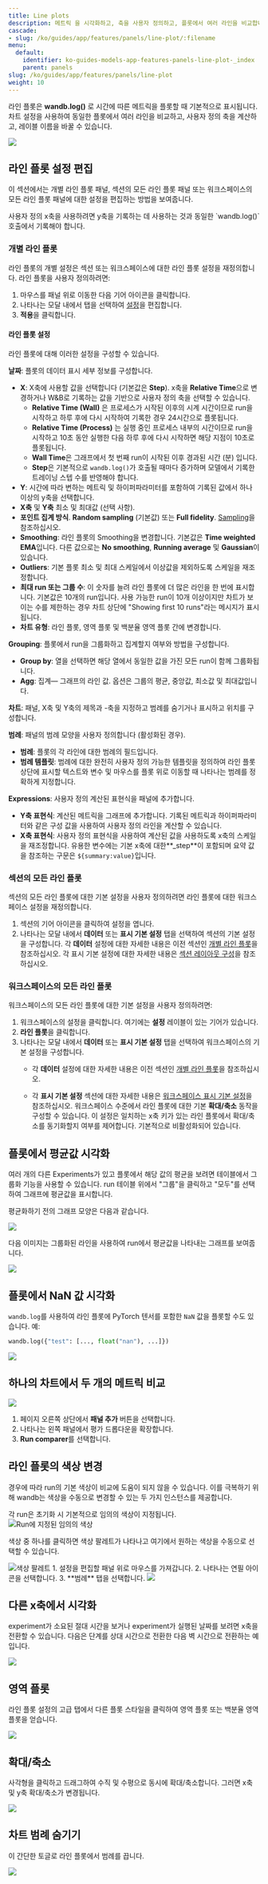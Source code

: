 ```yaml
---
title: Line plots
description: 메트릭 을 시각화하고, 축을 사용자 정의하고, 플롯에서 여러 라인을 비교합니다.
cascade:
- slug: /ko/guides/app/features/panels/line-plot/:filename
menu:
  default:
    identifier: ko-guides-models-app-features-panels-line-plot-_index
    parent: panels
slug: /ko/guides/app/features/panels/line-plot
weight: 10
---
```


라인 플롯은 **wandb.log()** 로 시간에 따른 메트릭을 플롯할 때 기본적으로 표시됩니다. 차트 설정을 사용하여 동일한 플롯에서 여러 라인을 비교하고, 사용자 정의 축을 계산하고, 레이블 이름을 바꿀 수 있습니다.

<Frame>
    <img src="/images/app_ui/line_plot_example.png"  />
</Frame>

## 라인 플롯 설정 편집

이 섹션에서는 개별 라인 플롯 패널, 섹션의 모든 라인 플롯 패널 또는 워크스페이스의 모든 라인 플롯 패널에 대한 설정을 편집하는 방법을 보여줍니다.

<Note>
사용자 정의 x축을 사용하려면 y축을 기록하는 데 사용하는 것과 동일한 `wandb.log()` 호출에서 기록해야 합니다.
</Note>

### 개별 라인 플롯
라인 플롯의 개별 설정은 섹션 또는 워크스페이스에 대한 라인 플롯 설정을 재정의합니다. 라인 플롯을 사용자 정의하려면:

1. 마우스를 패널 위로 이동한 다음 기어 아이콘을 클릭합니다.
2. 나타나는 모달 내에서 탭을 선택하여 [설정](#line-plot-settings)을 편집합니다.
3. **적용**을 클릭합니다.

#### 라인 플롯 설정
라인 플롯에 대해 이러한 설정을 구성할 수 있습니다.

**날짜**: 플롯의 데이터 표시 세부 정보를 구성합니다.
* **X**: X축에 사용할 값을 선택합니다 (기본값은 **Step**). x축을 **Relative Time**으로 변경하거나 W&B로 기록하는 값을 기반으로 사용자 정의 축을 선택할 수 있습니다.
  * **Relative Time (Wall)** 은 프로세스가 시작된 이후의 시계 시간이므로 run을 시작하고 하루 후에 다시 시작하여 기록한 경우 24시간으로 플롯됩니다.
  * **Relative Time (Process)** 는 실행 중인 프로세스 내부의 시간이므로 run을 시작하고 10초 동안 실행한 다음 하루 후에 다시 시작하면 해당 지점이 10초로 플롯됩니다.
  * **Wall Time**은 그래프에서 첫 번째 run이 시작된 이후 경과된 시간 (분) 입니다.
  * **Step**은 기본적으로 `wandb.log()`가 호출될 때마다 증가하며 모델에서 기록한 트레이닝 스텝 수를 반영해야 합니다.
* **Y**: 시간에 따라 변하는 메트릭 및 하이퍼파라미터를 포함하여 기록된 값에서 하나 이상의 y축을 선택합니다.
* **X축** 및 **Y축** 최소 및 최대값 (선택 사항).
* **포인트 집계 방식**. **Random sampling** (기본값) 또는 **Full fidelity**. [Sampling](/ko/models/app/features/panels/line-plot/sampling/)을 참조하십시오.
* **Smoothing**: 라인 플롯의 Smoothing을 변경합니다. 기본값은 **Time weighted EMA**입니다. 다른 값으로는 **No smoothing**, **Running average** 및 **Gaussian**이 있습니다.
* **Outliers**: 기본 플롯 최소 및 최대 스케일에서 이상값을 제외하도록 스케일을 재조정합니다.
* **최대 run 또는 그룹 수**: 이 숫자를 늘려 라인 플롯에 더 많은 라인을 한 번에 표시합니다. 기본값은 10개의 run입니다. 사용 가능한 run이 10개 이상이지만 차트가 보이는 수를 제한하는 경우 차트 상단에 "Showing first 10 runs"라는 메시지가 표시됩니다.
* **차트 유형**: 라인 플롯, 영역 플롯 및 백분율 영역 플롯 간에 변경합니다.

**Grouping**: 플롯에서 run을 그룹화하고 집계할지 여부와 방법을 구성합니다.
* **Group by**: 열을 선택하면 해당 열에서 동일한 값을 가진 모든 run이 함께 그룹화됩니다.
* **Agg**: 집계— 그래프의 라인 값. 옵션은 그룹의 평균, 중앙값, 최소값 및 최대값입니다.

**차트**: 패널, X축 및 Y축의 제목과 -축을 지정하고 범례를 숨기거나 표시하고 위치를 구성합니다.

**범례**: 패널의 범례 모양을 사용자 정의합니다 (활성화된 경우).
* **범례**: 플롯의 각 라인에 대한 범례의 필드입니다.
* **범례 템플릿**: 범례에 대한 완전히 사용자 정의 가능한 템플릿을 정의하여 라인 플롯 상단에 표시할 텍스트와 변수 및 마우스를 플롯 위로 이동할 때 나타나는 범례를 정확하게 지정합니다.

**Expressions**: 사용자 정의 계산된 표현식을 패널에 추가합니다.
* **Y축 표현식**: 계산된 메트릭을 그래프에 추가합니다. 기록된 메트릭과 하이퍼파라미터와 같은 구성 값을 사용하여 사용자 정의 라인을 계산할 수 있습니다.
* **X축 표현식**: 사용자 정의 표현식을 사용하여 계산된 값을 사용하도록 x축의 스케일을 재조정합니다. 유용한 변수에는 기본 x축에 대한\*\*_step\*\*이 포함되며 요약 값을 참조하는 구문은 `${summary:value}`입니다.

### 섹션의 모든 라인 플롯

섹션의 모든 라인 플롯에 대한 기본 설정을 사용자 정의하려면 라인 플롯에 대한 워크스페이스 설정을 재정의합니다.
1. 섹션의 기어 아이콘을 클릭하여 설정을 엽니다.
2. 나타나는 모달 내에서 **데이터** 또는 **표시 기본 설정** 탭을 선택하여 섹션의 기본 설정을 구성합니다. 각 **데이터** 설정에 대한 자세한 내용은 이전 섹션인 [개별 라인 플롯](#line-plot-settings)을 참조하십시오. 각 표시 기본 설정에 대한 자세한 내용은 [섹션 레이아웃 구성](/#configure-section-layout)을 참조하십시오.

### 워크스페이스의 모든 라인 플롯
워크스페이스의 모든 라인 플롯에 대한 기본 설정을 사용자 정의하려면:
1. 워크스페이스의 설정을 클릭합니다. 여기에는 **설정** 레이블이 있는 기어가 있습니다.
2. **라인 플롯**을 클릭합니다.
3. 나타나는 모달 내에서 **데이터** 또는 **표시 기본 설정** 탭을 선택하여 워크스페이스의 기본 설정을 구성합니다.
    - 각 **데이터** 설정에 대한 자세한 내용은 이전 섹션인 [개별 라인 플롯](#line-plot-settings)을 참조하십시오.

    - 각 **표시 기본 설정** 섹션에 대한 자세한 내용은 [워크스페이스 표시 기본 설정](/#configure-workspace-layout)을 참조하십시오. 워크스페이스 수준에서 라인 플롯에 대한 기본 **확대/축소** 동작을 구성할 수 있습니다. 이 설정은 일치하는 x축 키가 있는 라인 플롯에서 확대/축소를 동기화할지 여부를 제어합니다. 기본적으로 비활성화되어 있습니다.

## 플롯에서 평균값 시각화

여러 개의 다른 Experiments가 있고 플롯에서 해당 값의 평균을 보려면 테이블에서 그룹화 기능을 사용할 수 있습니다. run 테이블 위에서 "그룹"을 클릭하고 "모두"를 선택하여 그래프에 평균값을 표시합니다.

평균화하기 전의 그래프 모양은 다음과 같습니다.

<Frame>
    <img src="/images/app_ui/demo_precision_lines.png"  />
</Frame>

다음 이미지는 그룹화된 라인을 사용하여 run에서 평균값을 나타내는 그래프를 보여줍니다.

<Frame>
    <img src="/images/app_ui/demo_average_precision_lines.png"  />
</Frame>

## 플롯에서 NaN 값 시각화

`wandb.log`를 사용하여 라인 플롯에 PyTorch 텐서를 포함한 `NaN` 값을 플롯할 수도 있습니다. 예:

```python
wandb.log({"test": [..., float("nan"), ...]})
```

<Frame>
    <img src="/images/app_ui/visualize_nan.png"  />
</Frame>

## 하나의 차트에서 두 개의 메트릭 비교

<Frame>
    <img src="/images/app_ui/visualization_add.gif"  />
</Frame>

1. 페이지 오른쪽 상단에서 **패널 추가** 버튼을 선택합니다.
2. 나타나는 왼쪽 패널에서 평가 드롭다운을 확장합니다.
3. **Run comparer**를 선택합니다.

## 라인 플롯의 색상 변경

경우에 따라 run의 기본 색상이 비교에 도움이 되지 않을 수 있습니다. 이를 극복하기 위해 wandb는 색상을 수동으로 변경할 수 있는 두 가지 인스턴스를 제공합니다.

<Tabs>
<Tab title="Run 테이블에서">
각 run은 초기화 시 기본적으로 임의의 색상이 지정됩니다.

  <Frame>
    <img src="/images/app_ui/line_plots_run_table_random_colors.png" alt="Run에 지정된 임의의 색상"  />
</Frame>

  색상 중 하나를 클릭하면 색상 팔레트가 나타나고 여기에서 원하는 색상을 수동으로 선택할 수 있습니다.

  <Frame>
    <img src="/images/app_ui/line_plots_run_table_color_palette.png" alt="색상 팔레트"  />
</Frame>
</Tab>
<Tab title="차트 범례 설정에서">
1. 설정을 편집할 패널 위로 마우스를 가져갑니다.
2. 나타나는 연필 아이콘을 선택합니다.
3. **범례** 탭을 선택합니다.

<Frame>
    <img src="/images/app_ui/plot_style_line_plot_legend.png"  />
</Frame>
</Tab>
</Tabs>

## 다른 x축에서 시각화

experiment가 소요된 절대 시간을 보거나 experiment가 실행된 날짜를 보려면 x축을 전환할 수 있습니다. 다음은 단계를 상대 시간으로 전환한 다음 벽 시간으로 전환하는 예입니다.

<Frame>
    <img src="/images/app_ui/howto_use_relative_time_or_wall_time.gif"  />
</Frame>

## 영역 플롯

라인 플롯 설정의 고급 탭에서 다른 플롯 스타일을 클릭하여 영역 플롯 또는 백분율 영역 플롯을 얻습니다.

<Frame>
    <img src="/images/app_ui/line_plots_area_plots.gif"  />
</Frame>

## 확대/축소

사각형을 클릭하고 드래그하여 수직 및 수평으로 동시에 확대/축소합니다. 그러면 x축 및 y축 확대/축소가 변경됩니다.

<Frame>
    <img src="/images/app_ui/line_plots_zoom.gif"  />
</Frame>

## 차트 범례 숨기기

이 간단한 토글로 라인 플롯에서 범례를 끕니다.

<Frame>
    <img src="/images/app_ui/demo_hide_legend.gif"  />
</Frame>
